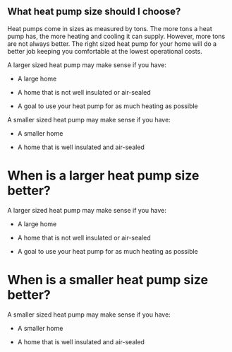 ::: {.content-hidden when-format="pptx"}

# What heat pump size should I choose?

Heat pumps come in sizes as measured by tons. The more tons a heat pump has, the more heating and cooling it can supply. However, more tons are not always better. The right sized heat pump for your home will do a better job keeping you comfortable at the lowest operational costs.

A larger sized heat pump may make sense if you have:

- A large home

- A home that is not well insulated or air-sealed

- A goal to use your heat pump for as much heating as possible

A smaller sized heat pump may make sense if you have:

- A smaller home

- A home that is well insulated and air-sealed

:::

::: {.content-visible when-format="pptx"}

# When is a larger heat pump size better?

A larger sized heat pump may make sense if you have:

- A large home

- A home that is not well insulated or air-sealed

- A goal to use your heat pump for as much heating as possible

# When is a smaller heat pump size better?

A smaller sized heat pump may make sense if you have:

- A smaller home

- A home that is well insulated and air-sealed

:::





